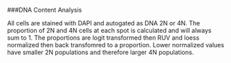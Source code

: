 ###DNA Content Analysis

All cells are stained with DAPI and autogated as DNA 2N or 4N. The proportion of 2N and 4N cells at each spot is calculated and will always sum to 1. The proportions are logit transformed then RUV and loess normalized then back transfomred to a proportion. Lower normalized values have smaller 2N populations and therefore larger 4N populations.

<br>